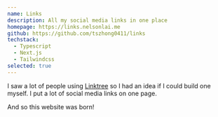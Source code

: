 ```yaml
---
name: Links
description: All my social media links in one place
homepage: https://links.nelsonlai.me
github: https://github.com/tszhong0411/links
techstack:
  - Typescript
  - Next.js
  - Tailwindcss
selected: true
---
```


I saw a lot of people using [Linktree](https://linktr.ee/) so I had an idea if I could build one myself. I put a lot of social media links on one page.

And so this website was born!
